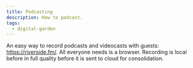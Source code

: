 ```yaml
---
title: Podcasting
description: How to podcast.
tags:
  - digital-garden
---
```


An easy way to record podcasts and videocasts with guests:
https://riverside.fm/. All everyone needs is a browser. Recording is local
before in full quality before it is sent to cloud for consolidation.
